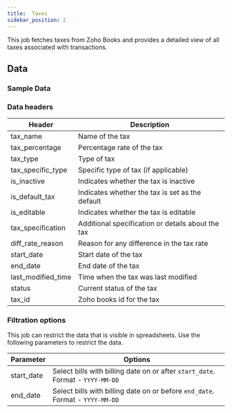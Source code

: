 ```yaml
---
title:  Taxes
sidebar_position: 2
---
```


This job fetches taxes from Zoho Books and provides a detailed view of all taxes associated with transactions.

<AddJob
  template="gsheet_zoho_books_db_get_taxes"
/>

## Data

### Sample Data

<Gsheet
  src="https://docs.google.com/spreadsheets/d/1-gX-uq5YrTW-6gQJYM-mNXitEOfJLTiQCvPtV8CR1Yc/edit#gid=328024931"
/>


### Data headers

| Header               | Description                                           |
|----------------------|-------------------------------------------------------|
| tax_name             | Name of the tax                                       |
| tax_percentage       | Percentage rate of the tax                            |
| tax_type             | Type of tax                           |
| tax_specific_type    | Specific type of tax (if applicable)                  |
| is_inactive          | Indicates whether the tax is inactive                |
| is_default_tax       | Indicates whether the tax is set as the default       |
| is_editable          | Indicates whether the tax is editable                |
| tax_specification    | Additional specification or details about the tax     |
| diff_rate_reason     | Reason for any difference in the tax rate             |
| start_date           | Start date of the tax                                 |
| end_date             | End date of the tax                                   |
| last_modified_time   | Time when the tax was last modified                   |
| status               | Current status of the tax                             |
| tax_id               | Zoho books id for the tax                         |



### Filtration options

This job can restrict the data that is visible in spreadsheets. Use the following parameters to restrict the data.

| Parameter | Options |
|----|----|
| start_date | Select bills with billing date on or after `start_date`. Format - `YYYY-MM-DD` |
| end_date | Select bills with billing date on or before `end_date`. Format - `YYYY-MM-DD` |

<!---
## Others

### Similar jobs

Similar sort of data can be achieved by using get accounting transaction job and filtering it by invoice type. 

### Reports that use this job

Here are some of the report templates that use this job: 
-->